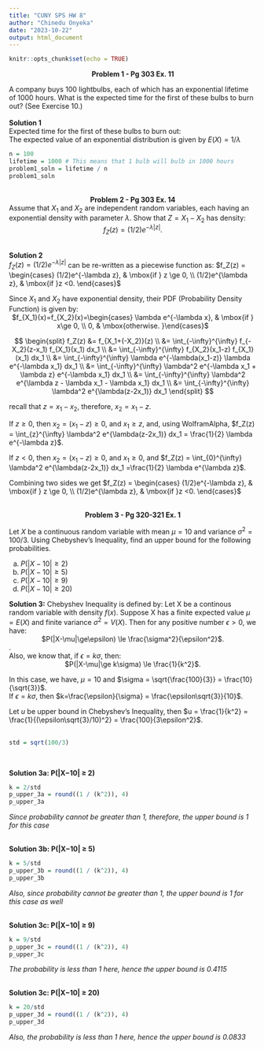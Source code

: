 ```yaml
---
title: "CUNY SPS HW 8"
author: "Chinedu Onyeka"
date: "2023-10-22"
output: html_document
---
```


```r
knitr::opts_chunk$set(echo = TRUE)
```


<center> **Problem 1 - Pg 303 Ex. 11**</center> 
A company buys 100 lightbulbs, each of which has an exponential lifetime of 1000 hours. What is the expected time for the first of these bulbs to burn out? (See Exercise 10.)  
</br>
**Solution 1**  
Expected time for the first of these bulbs to burn out:  
The expected value of an exponential distribution is given by $E(X) = 1/\lambda$ 
```r
n = 100
lifetime = 1000 # This means that 1 bulb will bulb in 1000 hours
problem1_soln = lifetime / n
problem1_soln
```
</br>
<center> **Problem 2 - Pg 303 Ex. 14**</center>  
Assume that $X_1$ and $X_2$ are independent random variables, each having an exponential density with parameter $\lambda$. Show that $Z = X_1-X_2$ has density:  
<center>$f_Z(z) = (1/2)e^{-\lambda|z|}$.</center>  
</br>
**Solution 2**  
$f_Z(z) = (1/2)e^{-\lambda|z|}$ can be re-written as a piecewise function as:  $f_Z(z) = \begin{cases} (1/2)e^{-\lambda z}, & \mbox{if } z \ge 0, \\ (1/2)e^{\lambda z}, & \mbox{if }z <0. \end{cases}$

Since $X_1$ and $X_2$ have exponential density, their PDF (Probability Density Function) is given by:  
<center>
$f_{X_1}(x)=f_{X_2}(x)=\begin{cases} \lambda e^{-\lambda x}, & \mbox{if } x\ge 0, \\ 0, & \mbox{otherwise. }\end{cases}$
</center>

$$
\begin{split}
  f_Z(z) &= f_{X_1+(-X_2)}(z) \\
    &= \int_{-\infty}^{\infty} f_{-X_2}(z-x_1) f_{X_1}(x_1) dx_1 \\
    &= \int_{-\infty}^{\infty} f_{X_2}(x_1-z) f_{X_1}(x_1) dx_1 \\
    &= \int_{-\infty}^{\infty} \lambda e^{-\lambda(x_1-z)} \lambda e^{-\lambda x_1} dx_1 \\
    &= \int_{-\infty}^{\infty} \lambda^2 e^{-\lambda x_1 + \lambda z} e^{-\lambda x_1} dx_1 \\
    &= \int_{-\infty}^{\infty} \lambda^2 e^{\lambda z - \lambda x_1 - \lambda x_1} dx_1 \\
    &= \int_{-\infty}^{\infty} \lambda^2 e^{\lambda(z-2x_1)} dx_1
\end{split}
$$

recall that $z=x_1-x_2$, therefore, $x_2=x_1-z$.

If $z \ge 0$, then $x_2=(x_1-z) \ge 0$, and $x_1 \ge z$, and, using WolframAlpha, $f_Z(z) = \int_{z}^{\infty} \lambda^2 e^{\lambda(z-2x_1)} dx_1 = \frac{1}{2} \lambda e^{-\lambda z}$. 

If $z < 0$, then $x_2=(x_1-z) \ge 0$, and $x_1 \ge 0$, and $f_Z(z) = \int_{0}^{\infty} \lambda^2 e^{\lambda(z-2x_1)} dx_1 =\frac{1}{2} \lambda e^{\lambda z}$.

Combining two sides we get $f_Z(z) = \begin{cases} (1/2)e^{-\lambda z}, & \mbox{if } z \ge 0, \\ (1/2)e^{\lambda z}, & \mbox{if }z <0. \end{cases}$


</br>
<center> **Problem 3 - Pg 320-321 Ex. 1**</center>  
Let $X$ be a continuous random variable with mean $\mu = 10$ and variance $\sigma^2 = 100/3$. Using Chebyshev's Inequality, find an upper bound for the following probabilities.

a. $P(|X - 10| \ge 2)$
b. $P(|X - 10| \ge 5)$
c. $P(|X - 10| \ge 9)$
d. $P(|X - 10| \ge 20)$
</br>  

**Solution 3:**
Chebyshev Inequality is defined by: Let X be a continous random variable with density $f(x)$. Suppose X has a finite expected value $\mu = E(X)$ and finite variance $\sigma^2 = V(X)$. Then for any positive number $\epsilon>0$, we have:  
<center> $P(|X-\mu|\ge\epsilon) \le \frac{\sigma^2}{\epsilon^2}$. </center>.  
Also, we know that, if $\epsilon = k\sigma$, then:  
<center>$P(|X-\mu|\ge k\sigma) \le \frac{1}{k^2}$.</center>  

In this case, we have, $\mu=10$ and $\sigma = \sqrt{\frac{100}{3}} = \frac{10}{\sqrt{3}}$.  
If $\epsilon = k\sigma$, then $k=\frac{\epsilon}{\sigma} = \frac{\epsilon\sqrt{3}}{10}$.  

Let $u$ be upper bound in Chebyshev's Inequality, then $u = \frac{1}{k^2} = \frac{1}{(\epsilon\sqrt{3}/10)^2} = \frac{100}{3\epsilon^2}$.  
</br>
```r
std = sqrt(100/3)
```
</br>


**Solution 3a: P(|X−10| ≥ 2)**
```r
k = 2/std
p_upper_3a = round((1 / (k^2)), 4)
p_upper_3a
```
*Since probability cannot be greater than 1, therefore, the upper bound is 1 for this case*  
</br>

**Solution 3b: P(|X−10| ≥ 5)**
```r
k = 5/std
p_upper_3b = round((1 / (k^2)), 4)
p_upper_3b
```
*Also, since probability cannot be greater than 1, the upper bound is 1 for this case as well*  
</br>

**Solution 3c: P(|X−10| ≥ 9)**
```r
k = 9/std
p_upper_3c = round((1 / (k^2)), 4)
p_upper_3c
```
*The probability is less than 1 here, hence the upper bound is 0.4115*  
</br>

**Solution 3c: P(|X−10| ≥ 20)**  
```r
k = 20/std
p_upper_3d = round((1 / (k^2)), 4)
p_upper_3d
```
*Also, the probability is less than 1 here, hence the upper bound is 0.0833*  
